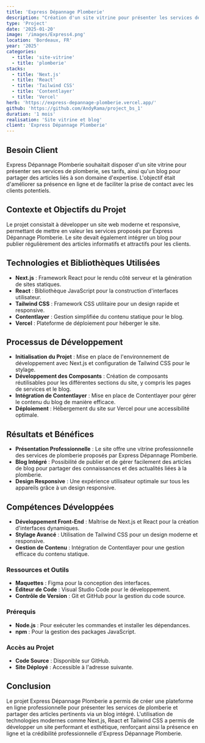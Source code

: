 ```yaml
---
title: 'Express Dépannage Plomberie'
description: "Création d'un site vitrine pour présenter les services de plomberie, avec un blog intégré pour partager des articles pertinents."
type: 'Project'
date: '2025-01-20'
image: '/images/Express4.png'
location: 'Bordeaux, FR'
year: '2025'
categories:
  - title: 'site-vitrine'
  - title: 'plomberie'
stacks:
  - title: 'Next.js'
  - title: 'React'
  - title: 'Tailwind CSS'
  - title: 'Contentlayer'
  - title: 'Vercel'
herb: 'https://express-depannage-plomberie.vercel.app/'
github: 'https://github.com/AndyRama/project_bs_1'
duration: '1 mois'
realisation: 'Site vitrine et blog'
client: 'Express Dépannage Plomberie'
---
```


## Besoin Client

Express Dépannage Plomberie souhaitait disposer d'un site vitrine pour présenter ses services de plomberie, ses tarifs, ainsi qu'un blog pour partager des articles liés à son domaine d'expertise. L'objectif était d'améliorer sa présence en ligne et de faciliter la prise de contact avec les clients potentiels.

## Contexte et Objectifs du Projet

Le projet consistait à développer un site web moderne et responsive, permettant de mettre en valeur les services proposés par Express Dépannage Plomberie. Le site devait également intégrer un blog pour publier régulièrement des articles informatifs et attractifs pour les clients.

## Technologies et Bibliothèques Utilisées

- **Next.js** : Framework React pour le rendu côté serveur et la génération de sites statiques.
- **React** : Bibliothèque JavaScript pour la construction d'interfaces utilisateur.
- **Tailwind CSS** : Framework CSS utilitaire pour un design rapide et responsive.
- **Contentlayer** : Gestion simplifiée du contenu statique pour le blog.
- **Vercel** : Plateforme de déploiement pour héberger le site.

## Processus de Développement

- **Initialisation du Projet** : Mise en place de l'environnement de développement avec Next.js et configuration de Tailwind CSS pour le stylage.
- **Développement des Composants** : Création de composants réutilisables pour les différentes sections du site, y compris les pages de services et le blog.
- **Intégration de Contentlayer** : Mise en place de Contentlayer pour gérer le contenu du blog de manière efficace.
- **Déploiement** : Hébergement du site sur Vercel pour une accessibilité optimale.

## Résultats et Bénéfices

- **Présentation Professionnelle** : Le site offre une vitrine professionnelle des services de plomberie proposés par Express Dépannage Plomberie.
- **Blog Intégré** : Possibilité de publier et de gérer facilement des articles de blog pour partager des connaissances et des actualités liées à la plomberie.
- **Design Responsive** : Une expérience utilisateur optimale sur tous les appareils grâce à un design responsive.

## Compétences Développées

- **Développement Front-End** : Maîtrise de Next.js et React pour la création d'interfaces dynamiques.
- **Stylage Avancé** : Utilisation de Tailwind CSS pour un design moderne et responsive.
- **Gestion de Contenu** : Intégration de Contentlayer pour une gestion efficace du contenu statique.

### Ressources et Outils

- **Maquettes** : Figma pour la conception des interfaces.
- **Éditeur de Code** : Visual Studio Code pour le développement.
- **Contrôle de Version** : Git et GitHub pour la gestion du code source.

### Prérequis

- **Node.js** : Pour exécuter les commandes et installer les dépendances.
- **npm** : Pour la gestion des packages JavaScript.

### Accès au Projet

- **Code Source** : Disponible sur GitHub.
- **Site Déployé** : Accessible à l'adresse suivante.

## Conclusion

Le projet Express Dépannage Plomberie a permis de créer une plateforme en ligne professionnelle pour présenter les services de plomberie et partager des articles pertinents via un blog intégré. L'utilisation de technologies modernes comme Next.js, React et Tailwind CSS a permis de développer un site performant et esthétique, renforçant ainsi la présence en ligne et la crédibilité professionnelle d'Express Dépannage Plomberie.
